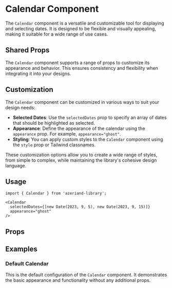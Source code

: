 
<Meta of={CalendarStories} />

# Calendar Component

The `Calendar` component is a versatile and customizable tool for displaying and selecting dates. It is designed to be flexible and visually appealing, making it suitable for a wide range of use cases.

## Shared Props

The `Calendar` component supports a range of props to customize its appearance and behavior. This ensures consistency and flexibility when integrating it into your designs.

## Customization

The `Calendar` component can be customized in various ways to suit your design needs:

- **Selected Dates**: Use the `selectedDates` prop to specify an array of dates that should be highlighted as selected.
- **Appearance**: Define the appearance of the calendar using the `appearance` prop. For example, `appearance="ghost"`.
- **Styling**: You can apply custom styles to the `Calendar` component using the `style` prop or Tailwind classnames.

These customization options allow you to create a wide range of styles, from simple to complex, while maintaining the library's cohesive design language.

## Usage

```tsx
import { Calendar } from 'azeriand-library';

<Calendar 
  selectedDates={[new Date(2023, 9, 5), new Date(2023, 9, 15)]} 
  appearance="ghost" 
/>
```

## Props

<ArgTypes of={Calendar} />

## Examples

### Default Calendar

This is the default configuration of the `Calendar` component. It demonstrates the basic appearance and functionality without any additional props.

<Canvas of={CalendarStories.Default} />
